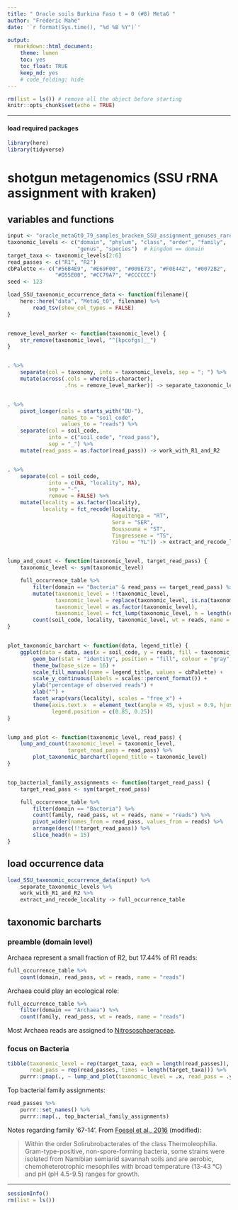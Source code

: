 ```yaml
---
title: " Oracle soils Burkina Faso t = 0 (#8) MetaG "
author: "Frédéric Mahé"
date: '`r format(Sys.time(), "%d %B %Y")`'

output:
  rmarkdown::html_document:
    theme: lumen
    toc: yes
    toc_float: TRUE
    keep_md: yes
    # code_folding: hide
---
```


```r
rm(list = ls()) # remove all the object before starting
knitr::opts_chunk$set(echo = TRUE)
```

***

#### load required packages

```r
library(here)
library(tidyverse)
```


# shotgun metagenomics (SSU rRNA assignment with kraken)

## variables and functions

```r
input <- "oracle_metaGt0_79_samples_bracken_SSU_assignment_genuses_rarefied.table3"
taxonomic_levels <- c("domain", "phylum", "class", "order", "family",
                      "genus", "species")  # kingdom == domain
target_taxa <- taxonomic_levels[2:6]
read_passes <- c("R1", "R2")
cbPalette <- c("#56B4E9", "#E69F00", "#009E73", "#F0E442", "#0072B2",
               "#D55E00", "#CC79A7", "#CCCCCC")
seed <- 123
```

```r
load_SSU_taxonomic_occurrence_data <- function(filename){
    here::here("data", "MetaG_t0", filename) %>%
        read_tsv(show_col_types = FALSE)
}


remove_level_marker <- function(taxonomic_level) {
    str_remove(taxonomic_level, "^[kpcofgs]__")
}


. %>%
    separate(col = taxonomy, into = taxonomic_levels, sep = "; ") %>%
    mutate(across(.cols = where(is.character),
                  .fns = remove_level_marker)) -> separate_taxonomic_levels


. %>%
    pivot_longer(cols = starts_with("BU-"),
                 names_to = "soil_code",
                 values_to = "reads") %>%
    separate(col = soil_code,
             into = c("soil_code", "read_pass"),
             sep = "_") %>%
    mutate(read_pass = as.factor(read_pass)) -> work_with_R1_and_R2


. %>%
    separate(col = soil_code,
             into = c(NA, "locality", NA),
             sep = "-",
             remove = FALSE) %>%
    mutate(locality = as.factor(locality),
           locality = fct_recode(locality,
                                 Raguitenga = "RT",
                                 Sera = "SER",
                                 Boussouma = "ST",
                                 Tingressene = "TS",
                                 Yilou = "YL")) -> extract_and_recode_locality


lump_and_count <- function(taxonomic_level, target_read_pass) {
    taxonomic_level <- sym(taxonomic_level)

    full_occurrence_table %>%
        filter(domain == "Bacteria" & read_pass == target_read_pass) %>%
        mutate(taxonomic_level = !!taxonomic_level,
               taxonomic_level = replace(taxonomic_level, is.na(taxonomic_level), "Unknown"),
               taxonomic_level = as.factor(taxonomic_level),
               taxonomic_level = fct_lump(taxonomic_level, n = length(cbPalette) - 1, w = reads)) %>%
        count(soil_code, locality, taxonomic_level, wt = reads, name = "reads")
}


plot_taxonomic_barchart <- function(data, legend_title) {
    ggplot(data = data, aes(x = soil_code, y = reads, fill = taxonomic_level)) +
        geom_bar(stat = "identity", position = "fill", colour = "gray", size = 0.2) +
        theme_bw(base_size = 16) +
        scale_fill_manual(name = legend_title, values = cbPalette) +
        scale_y_continuous(labels = scales::percent_format()) +
        ylab("percentage of observed reads") +
        xlab("") +
        facet_wrap(vars(locality), scales = "free_x") +
        theme(axis.text.x  = element_text(angle = 45, vjust = 0.9, hjust = 0.9, size = 10),
              legend.position = c(0.85, 0.25))
}


lump_and_plot <- function(taxonomic_level, read_pass) {
    lump_and_count(taxonomic_level = taxonomic_level,
                   target_read_pass = read_pass) %>%
        plot_taxonomic_barchart(legend_title = taxonomic_level)
}


top_bacterial_family_assignments <- function(target_read_pass) {
    target_read_pass <- sym(target_read_pass)

    full_occurrence_table %>%
        filter(domain == "Bacteria") %>%
        count(family, read_pass, wt = reads, name = "reads") %>%
        pivot_wider(names_from = read_pass, values_from = reads) %>%
        arrange(desc(!!target_read_pass)) %>%
        slice_head(n = 15)
}
```


## load occurrence data

```r
load_SSU_taxonomic_occurrence_data(input) %>%
    separate_taxonomic_levels %>%
    work_with_R1_and_R2 %>%
    extract_and_recode_locality -> full_occurrence_table
```


## taxonomic barcharts

### preamble (domain level)

Archaea represent a small fraction of R2, but 17.44% of R1 reads:

```r
full_occurrence_table %>%
    count(domain, read_pass, wt = reads, name = "reads")
```

Archaea could play an ecological role:

```r
full_occurrence_table %>%
    filter(domain == "Archaea") %>%
    count(family, read_pass, wt = reads, name = "reads")
```

Most Archaea reads are assigned to
[Nitrososphaeraceae](https://en.wikipedia.org/wiki/Nitrososphaera).


### focus on Bacteria

```r
tibble(taxonomic_level = rep(target_taxa, each = length(read_passes)),
       read_pass = rep(read_passes, times = length(target_taxa))) %>%
    purrr::pmap(., ~ lump_and_plot(taxonomic_level = .x, read_pass = .y))
```


Top bacterial family assignments:

```r
read_passes %>%
    purrr::set_names() %>%
    purrr::map(., top_bacterial_family_assignments)
```

Notes regarding family '67-14'. From [Foesel et al.,
2016](https://doi.org/10.1099/ijsem.0.000770) (modified):

> Within the order Solirubrobacterales of the class
> Thermoleophilia. Gram-type-positive, non-spore-forming bacteria,
> some strains were isolated from Namibian semiarid savannah soils and
> are aerobic, chemoheterotrophic mesophiles with broad temperature
> (13-43 °C) and pH (pH 4.5-9.5) ranges for growth.



<!-- ## ecological functions involving nitrogen -->

<!-- Define each ecological group (genus level): -->

<!-- ```{r} -->
<!-- major_legume_nodulating_N_fixers <- c("Allorhizobium-Neorhizobium-Pararhizobium-Rhizobium", -->
<!--                                       "Mesorhizobium", "Sinorhizobium", "Ensifer", -->
<!--                                       "Bradyrhizobium", "Microvirga") -->
<!-- major_actinorhizal_nodulating_N_fixers <- c("Frankia") -->
<!-- AOB_Nitrifiers <- c("Nitrosomonas", "Nitrosospira", "Nitrosococcus") -->
<!-- NOB_Nitrifiers <- c("Nitrobacter", "Nitrospira", "Nitrococcus") -->
<!-- ``` -->


<!-- ### functions -->

<!-- ```{r} -->
<!-- select_ecological_group <- function(ecological_group, group_name) { -->
<!--     full_occurrence_table %>% -->
<!--         filter(genus %in% ecological_group) %>% -->
<!--         count(soil_code, locality, wt = reads, name = "reads") %>% -->
<!--         mutate(group_name = group_name) -->
<!-- } -->
<!-- ``` -->

<!-- if Shapiro-Francia test as a p-value < 0.05, data needs to be transformed -->
<!-- to reach normality. Transformation can be `sqrt()`, `sqrt(sqrt())`, -->
<!-- `log1p()`, `log10()`, `asin(sqrt(x / 100))`. -->

<!-- ```{r} -->
<!-- normality_test <- function(occurrence_table) { -->
<!--     set.seed(seed) -->
<!--     shapiro.test(occurrence_table$reads) -> shapiro_results -->
<!--     print(paste("Shapiro p-value:", shapiro_results$p.value)) -->

<!--     if (shapiro_results$p.value < 0.05) { -->
<!--         print("normality hypothesis is not supported, use a sqrt(x) transformation:") -->
<!--         occurrence_table %>% -->
<!--             mutate(reads = sqrt(reads)) -> occurrence_table -->
<!--     } else { -->
<!--         print("normality hypothesis cannot be rejected, no transformation needed.") -->
<!--     } -->

<!--     occurrence_table -->
<!-- } -->
<!-- ``` -->


<!-- ### major legume nodulating N-fixers -->

<!-- see [Shamseldin et al. (2017)](https://doi.org/10.1007/s13199-016-0462-3): -->

<!-- ```{r} -->
<!-- select_ecological_group(ecological_group = major_legume_nodulating_N_fixers, -->
<!--                         group_name = "legume nodulating") -> legume_nodulating -->
<!-- ``` -->


<!-- ##### normality test (Shapiro-Francia test) -->

<!-- ```{r} -->
<!-- normality_test(occurrence_table = legume_nodulating) -> legume_nodulating -->
<!-- hist(legume_nodulating$reads) -->
<!-- print("Quantile-Quantile plot") -->
<!-- ggpubr::ggqqplot(legume_nodulating$reads, ylab = "Number of reads?") -->
<!-- ``` -->


<!-- ### major actinorhizal nodulating N-fixers -->

<!-- *Frankia* is the only known genus in Africa. -->

<!-- ```{r} -->
<!-- select_ecological_group(ecological_group = major_actinorhizal_nodulating_N_fixers, -->
<!--                         group_name = "actinorhizal nodulating") -> actinorhizal_nodulating -->
<!-- ``` -->


<!-- ##### normality test (Shapiro-Francia test) -->

<!-- ```{r} -->
<!-- normality_test(occurrence_table = actinorhizal_nodulating) -> actinorhizal_nodulating -->
<!-- hist(actinorhizal_nodulating$reads) -->
<!-- print("Quantile-Quantile plot") -->
<!-- ggpubr::ggqqplot(actinorhizal_nodulating$reads, ylab = "Number of reads?") -->
<!-- ``` -->


<!-- ### ammonium oxidizing bacteria (AOB Nitrifiers) -->

<!-- ```{r} -->
<!-- select_ecological_group(ecological_group = AOB_Nitrifiers, -->
<!--                         group_name = "AOB Nitrifiers") -> AOB -->
<!-- ``` -->


<!-- ##### normality test (Shapiro-Francia test) -->

<!-- ```{r} -->
<!-- normality_test(occurrence_table = AOB) -> AOB -->
<!-- hist(AOB$reads) -->
<!-- print("Quantile-Quantile plot") -->
<!-- ggpubr::ggqqplot(AOB$reads, ylab = "Number of reads?") -->
<!-- ``` -->


<!-- ### nitrite oxidizing bacteria (NOB Nitrifiers) -->

<!-- ```{r} -->
<!-- select_ecological_group(ecological_group = NOB_Nitrifiers, -->
<!--                         group_name = "NOB Nitrifiers") -> NOB -->
<!-- ``` -->


<!-- ##### normality test (Shapiro-Francia test) -->

<!-- ```{r} -->
<!-- normality_test(occurrence_table = NOB) -> NOB -->
<!-- hist(NOB$reads) -->
<!-- print("Quantile-Quantile plot") -->
<!-- ggpubr::ggqqplot(NOB$reads, ylab = "Number of reads?") -->
<!-- ``` -->


<!-- ### locality effect -->

<!-- #### functions -->

<!-- ```{r} -->
<!-- make_kruskal_test <- function(ecological_group, group_name) { -->
<!--     kruskal.test(formula = reads ~ locality, -->
<!--                  data = ecological_group, -->
<!--                  na.action = na.omit) -> kruskal_results -->

<!--     kruskal_results$p.value %>% -->
<!--         round(digits = 4) %>% -->
<!--         paste("Kruskal-Wallis rank sum test", -->
<!--               "\nLocality P = ", ., sep = "") -> local_message -->

<!--     tibble(ecological_group = ecological_group, -->
<!--            message = local_message, -->
<!--            group_name = group_name) -->
<!-- } -->
<!-- ``` -->

<!-- ```{r} -->
<!-- make_dunn_test <- function(ecological_group, group_name) { -->
<!--     dunn.test::dunn.test(ecological_group$reads, -->
<!--                          ecological_group$locality, -->
<!--                          method = "bh") -> dunn_results -->

<!--     tibble(comparisons = dunn_results$comparisons, -->
<!--            p_adjusted = dunn_results$P.adjusted, -->
<!--            group_name = group_name) -->
<!-- } -->
<!-- ``` -->

<!-- #### kruskall Wallis test (two groups) -->


<!-- ```{r} -->
<!-- bind_rows( -->
<!--     make_kruskal_test(ecological_group = legume_nodulating, -->
<!--                       group_name = "legume nodulating"), -->
<!--     make_kruskal_test(ecological_group = actinorhizal_nodulating, -->
<!--                       group_name = "actinorhizal_nodulating"), -->
<!--     make_kruskal_test(ecological_group = AOB, -->
<!--                       group_name = "AOB Nitrifiers"), -->
<!--     make_kruskal_test(ecological_group = NOB, -->
<!--                       group_name = "NOB Nitrifiers") -->
<!-- ) %>% -->
<!--     group_by(group_name, message) %>% -->
<!--     summarize(ymax = 1.1 * max(ecological_group$reads)) %>% -->
<!--     ungroup() %>% -->
<!--     mutate(group_name = str_replace(group_name, "_", " ")) -> kruskal_tests -->
<!-- ``` -->

<!-- note that the tibble is simplified (only one p-value per ecological -->
<!-- group), to facilitate the inclusion in facetted boxplots. -->


<!-- #### Dunn test (multi groups) -->

<!-- ```{r} -->
<!-- bind_rows( -->
<!--     make_dunn_test(ecological_group = legume_nodulating, -->
<!--                    group_name = "legume nodulating"), -->
<!--     make_dunn_test(ecological_group = actinorhizal_nodulating, -->
<!--                    group_name = "actinorhizal_nodulating"), -->
<!--     make_dunn_test(ecological_group = AOB, -->
<!--                    group_name = "AOB Nitrifiers"), -->
<!--     make_dunn_test(ecological_group = NOB, -->
<!--                    group_name = "NOB Nitrifiers") -->
<!-- ) -> dunn_tests -->
<!-- ``` -->

<!-- These test results are used by Hervé in the boxplots. -->


<!-- #### boxplots -->

<!-- ```{r} -->
<!-- bind_rows( -->
<!--     legume_nodulating, -->
<!--     actinorhizal_nodulating, -->
<!--     AOB, -->
<!--     NOB -->
<!-- ) -> occurrences -->
<!-- ``` -->

<!-- by default, localities are plotted in alphabetical order, we need to -->
<!-- know which one is the first: -->

<!-- ```{r} -->
<!-- occurrences %>% -->
<!--     distinct(locality) %>% -->
<!--     arrange(locality) %>% -->
<!--     head(n = 1) %>% -->
<!--     pull() -> first_locality -->
<!-- ``` -->


<!-- ```{r} -->
<!-- occurrences %>% -->
<!--     ggplot(aes(x = locality, y = reads, fill = locality)) + -->
<!--     geom_boxplot(outlier.shape = NA) + -->
<!--     scale_fill_manual(values = cbPalette, guide = "none") + -->
<!--     geom_jitter(position = position_jitter(0.1), -->
<!--                 alpha = 1/5, cex = 2.5) + -->
<!--     geom_text(data = kruskal_tests, -->
<!--               aes(x = first_locality, y = ymax, label = message), -->
<!--               inherit.aes = FALSE, -->
<!--               hjust = 0.1, vjust = 1) + -->
<!--     facet_wrap(vars(group_name), scales = "free_y") + -->
<!--     xlab("") + -->
<!--     theme_bw(base_size = 16) -->
<!-- ``` -->


<!-- #### clean up -->

<!-- ```{r} -->
<!-- rm(full_occurrence_table, legume_nodulating, actinorhizal_nodulating, AOB, NOB, first_locality) -->
<!-- ``` -->

<!-- roadmap: -->

<!-- - test git pull, -->
<!-- - ask Hervé to review the Nitrogen section, -->
<!-- - NA should be marked as unknown?, -->
<!-- - add '(Frankia)' to the legend 'Actinorhizal N-Fixer', as there is -->
<!--   only one genus with that function -->

***

```r
sessionInfo()
rm(list = ls())
```
